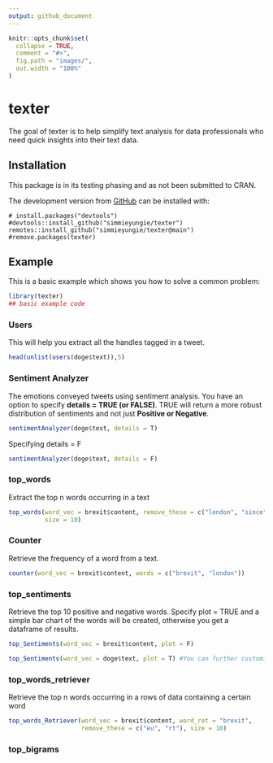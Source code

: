 ```yaml
---
output: github_document
---
```


<!-- README.md is generated from README.Rmd. Please edit that file -->

```r
knitr::opts_chunk$set(
  collapse = TRUE,
  comment = "#>",
  fig.path = "images/",
  out.width = "100%"
)
```

# texter

<!-- badges: start -->
<!-- badges: end -->

The goal of texter is to help simplify text analysis for data professionals who need quick insights into their text data.

## Installation
This package is in its testing phasing and as not been submitted to CRAN.
<!-- You can install the released version of texter from [CRAN](https://CRAN.R-project.org) with: -->

<!-- ``` r -->
<!-- install.packages("texter") -->
<!-- ``` -->

The development version from [GitHub](https://github.com/) can be installed with:

```
# install.packages("devtools")
#devtools::install_github("simmieyungie/texter")
remotes::install_github("simmieyungie/texter@main")
#remove.packages(texter)
```
## Example

This is a basic example which shows you how to solve a common problem:

```r
library(texter)
## basic example code
```

### Users
This will help you extract all the handles tagged in a tweet.

```r

head(unlist(users(doge$text)),5)
```

### Sentiment Analyzer
The emotions conveyed tweets using sentiment analysis. You have an option to specify **details = TRUE (or FALSE)**. TRUE will return a more robust distribution of sentiments and not just **Positive or Negative**.

```r
sentimentAnalyzer(doge$text, details = T)
```
Specifying details = F

```r
sentimentAnalyzer(doge$text, details = F)
```

### top_words
Extract the top n words occurring in a text

```r

top_words(word_vec = brexit$content, remove_these = c("london", "since"),
          size = 10)
```

### Counter
Retrieve the frequency of a word from a text.

```r
counter(word_vec = brexit$content, words = c("brexit", "london"))

```


### top_sentiments
Retrieve the top 10 positive and negative words. Specify plot = TRUE and a simple bar chart of the words will be created, otherwise you get a dataframe of results.

```r
top_Sentiments(word_vec = brexit$content, plot = F)
```
```r
top_Sentiments(word_vec = doge$text, plot = T) #You can further customize your plot
```



### top_words_retriever
Retrieve the top n words occurring in a rows of data containing a certain word
```r

top_words_Retriever(word_vec = brexit$content, word_ret = "brexit",
                    remove_these = c("eu", "rt"), size = 10)


```

### top_bigrams
```r

```

